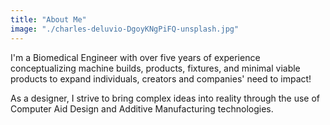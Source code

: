 ```yaml
---
title: "About Me"
image: "./charles-deluvio-DgoyKNgPiFQ-unsplash.jpg"
---
```



I'm a Biomedical Engineer with over five years of experience conceptualizing machine builds, products, fixtures, and minimal viable products to expand individuals, creators and companies' need to impact!

As a designer, I strive to bring complex ideas into reality through the use of Computer Aid Design and Additive Manufacturing technologies.
